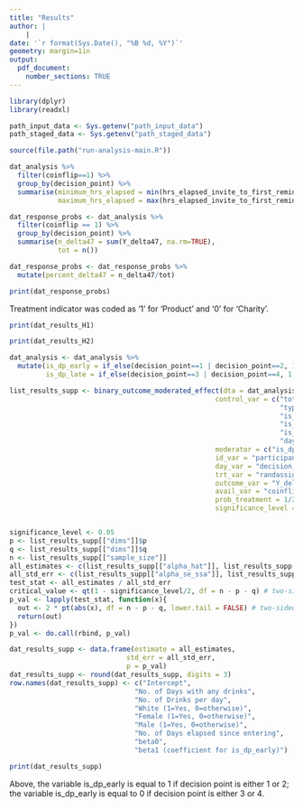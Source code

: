 ```yaml
---
title: "Results"
author: |
    |
date: '`r format(Sys.Date(), "%B %d, %Y")`'
geometry: margin=1in
output: 
  pdf_document:
    number_sections: TRUE
---
```


```r
library(dplyr)
library(readxl)

path_input_data <- Sys.getenv("path_input_data")
path_staged_data <- Sys.getenv("path_staged_data")

source(file.path("run-analysis-main.R"))
```

```r
dat_analysis %>%
  filter(coinflip==1) %>%
  group_by(decision_point) %>%
  summarise(minimum_hrs_elapsed = min(hrs_elapsed_invite_to_first_reminder, na.rm=TRUE),
            maximum_hrs_elapsed = max(hrs_elapsed_invite_to_first_reminder, na.rm=TRUE))
```

\newpage

```r
dat_response_probs <- dat_analysis %>%
  filter(coinflip == 1) %>%
  group_by(decision_point) %>%
  summarise(n_delta47 = sum(Y_delta47, na.rm=TRUE),
            tot = n())

dat_response_probs <- dat_response_probs %>%
  mutate(percent_delta47 = n_delta47/tot)

print(dat_response_probs)
```


\newpage

Treatment indicator was coded as '1' for 'Product' and '0' for 'Charity'.

```r
print(dat_results_H1)
```

```r
print(dat_results_H2)
```



\newpage

```r
dat_analysis <- dat_analysis %>%
  mutate(is_dp_early = if_else(decision_point==1 | decision_point==2, 1, 0),
         is_dp_late = if_else(decision_point==3 | decision_point==4, 1, 0))
```


```r
list_results_supp <- binary_outcome_moderated_effect(dta = dat_analysis, 
                                                   control_var = c("tot_days_with_any_drinks", 
                                                                   "typical_num_drinks_per_day", 
                                                                   "is_white",
                                                                   "is_female", 
                                                                   "is_male", 
                                                                   "days_elapsed_since_entering"),
                                                   moderator = c("is_dp_early"),
                                                   id_var = "participant_id",
                                                   day_var = "decision_point",
                                                   trt_var = "randassign_invite",
                                                   outcome_var = "Y_delta47",
                                                   avail_var = "coinflip",
                                                   prob_treatment = 1/2,
                                                   significance_level = 0.05)


significance_level <- 0.05
p <- list_results_supp[["dims"]]$p
q <- list_results_supp[["dims"]]$q
n <- list_results_supp[["sample_size"]]
all_estimates <- c(list_results_supp[["alpha_hat"]], list_results_supp[["beta_hat"]])
all_std_err <- c(list_results_supp[["alpha_se_ssa"]], list_results_supp[["beta_se_ssa"]])
test_stat <- all_estimates / all_std_err
critical_value <- qt(1 - significance_level/2, df = n - p - q) # two-sided
p_val <- lapply(test_stat, function(x){
  out <- 2 * pt(abs(x), df = n - p - q, lower.tail = FALSE) # two-sided
  return(out)
})
p_val <- do.call(rbind, p_val)

dat_results_supp <- data.frame(estimate = all_estimates,
                             std_err = all_std_err,
                             p = p_val)
dat_results_supp <- round(dat_results_supp, digits = 3)
row.names(dat_results_supp) <- c("Intercept", 
                               "No. of Days with any drinks", 
                               "No. of Drinks per day", 
                               "White (1=Yes, 0=otherwise)", 
                               "Female (1=Yes, 0=otherwise)",
                               "Male (1=Yes, 0=otherwise)",
                               "No. of Days elapsed since entering",
                               "beta0",
                               "beta1 (coefficient for is_dp_early)")
```


```r
print(dat_results_supp)
```


Above, the variable is_dp_early is equal to 1 if decision point is either 1 or 2; the variable is_dp_early is equal to 0 if decision point is either 3 or 4. 
















